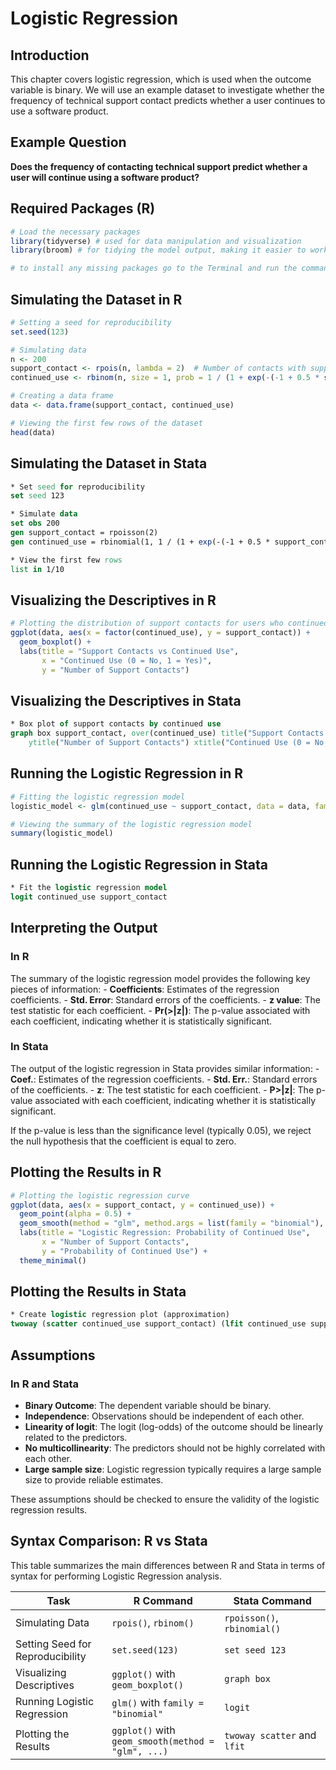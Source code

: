 # Logistic Regression

## Introduction
This chapter covers logistic regression, which is used when the outcome variable is binary. We will use an example dataset to investigate whether the frequency of technical support contact predicts whether a user continues to use a software product.

## Example Question
**Does the frequency of contacting technical support predict whether a user will continue using a software product?**

## Required Packages (R)

```r
# Load the necessary packages 
library(tidyverse) # used for data manipulation and visualization
library(broom) # for tidying the model output, making it easier to work with

# to install any missing packages go to the Terminal and run the command: install.packages("PACKAGE_NAME")
```

## Simulating the Dataset in R

```r
# Setting a seed for reproducibility
set.seed(123)

# Simulating data
n <- 200
support_contact <- rpois(n, lambda = 2)  # Number of contacts with support
continued_use <- rbinom(n, size = 1, prob = 1 / (1 + exp(-(-1 + 0.5 * support_contact))))

# Creating a data frame
data <- data.frame(support_contact, continued_use)

# Viewing the first few rows of the dataset
head(data)
```

## Simulating the Dataset in Stata

```stata
* Set seed for reproducibility
set seed 123

* Simulate data
set obs 200
gen support_contact = rpoisson(2)
gen continued_use = rbinomial(1, 1 / (1 + exp(-(-1 + 0.5 * support_contact))))

* View the first few rows
list in 1/10
```

## Visualizing the Descriptives in R

```r
# Plotting the distribution of support contacts for users who continued vs those who didn't
ggplot(data, aes(x = factor(continued_use), y = support_contact)) +
  geom_boxplot() +
  labs(title = "Support Contacts vs Continued Use",
       x = "Continued Use (0 = No, 1 = Yes)",
       y = "Number of Support Contacts")
```

## Visualizing the Descriptives in Stata

```stata
* Box plot of support contacts by continued use
graph box support_contact, over(continued_use) title("Support Contacts vs Continued Use") ///
    ytitle("Number of Support Contacts") xtitle("Continued Use (0 = No, 1 = Yes)")
```

## Running the Logistic Regression in R

```r
# Fitting the logistic regression model
logistic_model <- glm(continued_use ~ support_contact, data = data, family = "binomial")

# Viewing the summary of the logistic regression model
summary(logistic_model)
```

## Running the Logistic Regression in Stata

```stata
* Fit the logistic regression model
logit continued_use support_contact
```

## Interpreting the Output

### In R

The summary of the logistic regression model provides the following key pieces of information:
- **Coefficients**: Estimates of the regression coefficients.
- **Std. Error**: Standard errors of the coefficients.
- **z value**: The test statistic for each coefficient.
- **Pr(>|z|)**: The p-value associated with each coefficient, indicating whether it is statistically significant.

### In Stata

The output of the logistic regression in Stata provides similar information:
- **Coef.**: Estimates of the regression coefficients.
- **Std. Err.**: Standard errors of the coefficients.
- **z**: The test statistic for each coefficient.
- **P>|z|**: The p-value associated with each coefficient, indicating whether it is statistically significant.

If the p-value is less than the significance level (typically 0.05), we reject the null hypothesis that the coefficient is equal to zero.

## Plotting the Results in R

```r
# Plotting the logistic regression curve
ggplot(data, aes(x = support_contact, y = continued_use)) +
  geom_point(alpha = 0.5) +
  geom_smooth(method = "glm", method.args = list(family = "binomial"), se = FALSE) +
  labs(title = "Logistic Regression: Probability of Continued Use",
       x = "Number of Support Contacts",
       y = "Probability of Continued Use") +
  theme_minimal()
```

## Plotting the Results in Stata

```stata
* Create logistic regression plot (approximation)
twoway (scatter continued_use support_contact) (lfit continued_use support_contact, ci)
```

## Assumptions

### In R and Stata

- **Binary Outcome**: The dependent variable should be binary.
- **Independence**: Observations should be independent of each other.
- **Linearity of logit**: The logit (log-odds) of the outcome should be linearly related to the predictors.
- **No multicollinearity**: The predictors should not be highly correlated with each other.
- **Large sample size**: Logistic regression typically requires a large sample size to provide reliable estimates.

These assumptions should be checked to ensure the validity of the logistic regression results.

## Syntax Comparison: R vs Stata

This table summarizes the main differences between R and Stata in terms of syntax for performing Logistic Regression analysis.

| Task                                           | R Command                                             | Stata Command                                      |
|------------------------------------------------|-------------------------------------------------------|----------------------------------------------------|
| Simulating Data                                | `rpois()`, `rbinom()`                                 | `rpoisson()`, `rbinomial()`                        |
| Setting Seed for Reproducibility               | `set.seed(123)`                                       | `set seed 123`                                     |
| Visualizing Descriptives                       | `ggplot()` with `geom_boxplot()`                      | `graph box`                                        |
| Running Logistic Regression                    | `glm()` with `family = "binomial"`                    | `logit`                                            |
| Plotting the Results                           | `ggplot()` with `geom_smooth(method = "glm", ...)`    | `twoway scatter` and `lfit`                        |


